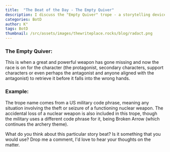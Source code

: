 ```yaml
---
title:  "The Beat of the Day - The Empty Quiver"
description: I discuss the "Empty Quiver" trope - a storytelling device where characters race to recover a missing powerful weapon before it falls into the wrong hands. Originally a US military code for missing nuclear weapons, this plot device creates instant tension and urgency in narratives. Whether it's the protagonist or antagonist pursuing the weapon, this story beat drives action and raises dramatic stakes.
categories: BotD
author: K°
tags: BotD
thumbnail: /src/assets/images/thewriteplace.rocks/blog/radact.png
---
```


<LightboxImage src="/src/assets/images/thewriteplace.rocks/blog/radact.png" alt="Outline Picture" />

### The Empty Quiver:
This is when a great and powerful weapon has gone missing and now the race is on for the character (the protagonist, secondary characters, support characters or even perhaps the antagonist and anyone aligned with the antagonist) to retrieve it before it falls into the wrong hands.

### Example:
The trope name comes from a US military code phrase, meaning any situation involving the theft or seizure of a functioning nuclear weapon. The accidental loss of a nuclear weapon is also included in this trope, though the military uses a different code phrase for it, being Broken Arrow (which continues the archery theme).

What do you think about this particular story beat? Is it something that you would use? Drop me a comment, I'd love to hear your thoughts on the matter.
